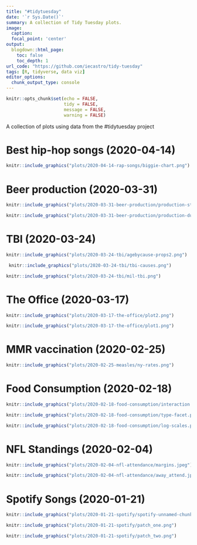 ```yaml
---
title: "#tidytuesday"
date: '`r Sys.Date()`'
summary: A collection of Tidy Tuesday plots.
image:
  caption:
  focal_point: 'center'
output:
  blogdown::html_page:
    toc: false
    toc_depth: 1
url_code: "https://github.com/iecastro/tidy-tuesday"
tags: [R, tidyverse, data viz]
editor_options: 
  chunk_output_type: console
---
```



```r

knitr::opts_chunk$set(echo = FALSE,
                      tidy = FALSE, 
                      message = FALSE,
                      warning = FALSE)

```


A collection of plots using data from the #tidytuesday project  

# Best hip-hop songs (2020-04-14)

```r
knitr::include_graphics("plots/2020-04-14-rap-songs/biggie-chart.png")

```


# Beer production (2020-03-31) 

```r
knitr::include_graphics("plots/2020-03-31-beer-production/production-statebin.png")

```


```r
knitr::include_graphics("plots/2020-03-31-beer-production/production-dumbbell.png")

```

# TBI (2020-03-24)

```r
knitr::include_graphics("plots/2020-03-24-tbi/agebycause-props2.png")

```


```r
 knitr::include_graphics("plots/2020-03-24-tbi/tbi-causes.png")
```


```r
knitr::include_graphics("plots/2020-03-24-tbi/mil-tbi.png")
```



# The Office (2020-03-17)

```r
knitr::include_graphics("plots/2020-03-17-the-office/plot2.png")

```

```r
knitr::include_graphics("plots/2020-03-17-the-office/plot1.png")

```


# MMR vaccination (2020-02-25)  

```r
knitr::include_graphics("plots/2020-02-25-measles/ny-rates.png")
```



# Food Consumption (2020-02-18)  

```r
knitr::include_graphics("plots/2020-02-18-food-consumption/interaction.png")
```


```r
knitr::include_graphics("plots/2020-02-18-food-consumption/type-facet.png")
```


```r
knitr::include_graphics("plots/2020-02-18-food-consumption/log-scales.png")
```




# NFL Standings (2020-02-04)



```r
knitr::include_graphics("plots/2020-02-04-nfl-attendance/margins.jpeg")
```

```r
knitr::include_graphics("plots/2020-02-04-nfl-attendance/away_attend.jpeg")
```



# Spotify Songs (2020-01-21)


```r
knitr::include_graphics("plots/2020-01-21-spotify/spotify-unnamed-chunk-1-1.gif")

```


```r
knitr::include_graphics("plots/2020-01-21-spotify/patch_one.png")

```


```r
knitr::include_graphics("plots/2020-01-21-spotify/patch_two.png")

```

